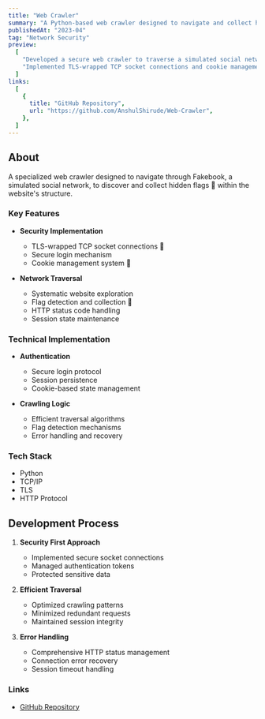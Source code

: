 ```yaml
---
title: "Web Crawler"
summary: "A Python-based web crawler designed to navigate and collect hidden flags within a social network simulation"
publishedAt: "2023-04"
tag: "Network Security"
preview:
  [
    "Developed a secure web crawler to traverse a simulated social network",
    "Implemented TLS-wrapped TCP socket connections and cookie management",
  ]
links:
  [
    {
      title: "GitHub Repository",
      url: "https://github.com/AnshulShirude/Web-Crawler",
    },
  ]
---
```


## About

A specialized web crawler designed to navigate through Fakebook, a simulated social network, to discover and collect hidden flags 🚩 within the website's structure.

### Key Features

- **Security Implementation**

  - TLS-wrapped TCP socket connections 🎁
  - Secure login mechanism
  - Cookie management system 🍪

- **Network Traversal**
  - Systematic website exploration
  - Flag detection and collection 🚩
  - HTTP status code handling
  - Session state maintenance

### Technical Implementation

- **Authentication**

  - Secure login protocol
  - Session persistence
  - Cookie-based state management

- **Crawling Logic**
  - Efficient traversal algorithms
  - Flag detection mechanisms
  - Error handling and recovery

### Tech Stack

- Python
- TCP/IP
- TLS
- HTTP Protocol

## Development Process

1. **Security First Approach**

   - Implemented secure socket connections
   - Managed authentication tokens
   - Protected sensitive data

2. **Efficient Traversal**

   - Optimized crawling patterns
   - Minimized redundant requests
   - Maintained session integrity

3. **Error Handling**
   - Comprehensive HTTP status management
   - Connection error recovery
   - Session timeout handling

### Links

- [GitHub Repository](https://github.com/AnshulShirude/Web-Crawler)
